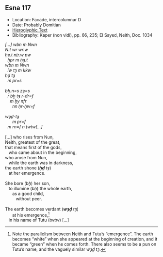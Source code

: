 ## Esna 117 {-}

<style>
  .col2 {
    columns: 2 300px;         /* number of columns and width in pixels*/
    -webkit-columns: 2 300px; /* chrome, safari */
    -moz-columns: 2 300px;    /* firefox */
    -webkit-column-break-inside: avoid;
    -page-break-inside: avoid;
    -break-inside: avoid;
  }

</style>


- Location: Facade, intercolumnar D
- Date: Probably Domitian
- [Hieroglyphic Text](https://www.ifao.egnet.net/uploads/publications/enligne/Temples-Esna002.pdf#page=293){target="_blank"}
- Bibliography: Kaper (non vidi), pp. 66, 235; El Sayed, Neith, Doc. 1034


<div class="col2">

| *[...] wbn m Nwn  *
| *N.t wr wr.w  *
| *ḥȝ.t nṯr.w pw  *
|   *ḫpr m ḥȝ.t  *
| *wbn m Nwn  *
|   *ỉw tȝ m kkw  *
| *ḥḏ tȝ*   
|   *m pr=s  *
|
| *bẖ.n=s zȝ=s  *
|   *r bẖ tȝ r-ḏr=f  *
|     *m ḫy nfr  *
|       *nn ḥr-ḫw=f  *
|   
| *wȝḏ-tȝ*  
|       *m pr=f  *
|   *m rn=f n ṯwtw[...]  *
|
| [...] who rises from Nun,
| Neith, greatest of the great,
| that means first of the gods,
|    who came about in the beginning,
| who arose from Nun,
|    while the earth was in darkness,
| the earth shone (***ḥḏ*** *tȝ*) 
|    at her emergence.
|
| She bore (*bẖ*) her son,
|    to illumine (*bẖ*) the whole earth,
|       as a good child,
|          without peer.
|
| The earth becomes verdant (***wȝḏ*** *tȝ*) 
|       at his emergence,[^fn-117]
|    in his name of Tutu (*twtw*) [...]

</div>

[^fn-117]: Note the parallelism between Neith and Tutu's "emergence". The earth becomes "white" when she appeared at the beginning of creation, and it became "green" when he comes forth. There also seems to be a pun on Tutu's name, and the vaguely similar *wȝḏ tȝ*.